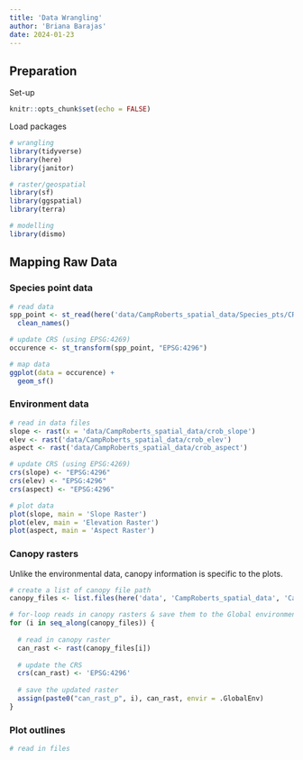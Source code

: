 ```yaml
---
title: 'Data Wrangling'
author: 'Briana Barajas'
date: 2024-01-23
---
```


## Preparation

Set-up

```r
knitr::opts_chunk$set(echo = FALSE)
```

Load packages

```r
# wrangling
library(tidyverse)
library(here)
library(janitor)

# raster/geospatial
library(sf)
library(ggspatial)
library(terra)

# modelling
library(dismo)
```

## Mapping Raw Data

### Species point data

```r
# read data
spp_point <- st_read(here('data/CampRoberts_spatial_data/Species_pts/CR_BASP_obs_11Jul22.shp')) %>% 
  clean_names()

# update CRS (using EPSG:4269)
occurence <- st_transform(spp_point, "EPSG:4296")

# map data
ggplot(data = occurence) +
  geom_sf()
```

### Environment data

```r
# read in data files
slope <- rast(x = 'data/CampRoberts_spatial_data/crob_slope')
elev <- rast('data/CampRoberts_spatial_data/crob_elev')
aspect <- rast('data/CampRoberts_spatial_data/crob_aspect')

# update CRS (using EPSG:4269)
crs(slope) <- "EPSG:4296"
crs(elev) <- "EPSG:4296"
crs(aspect) <- "EPSG:4296"

# plot data
plot(slope, main = 'Slope Raster')
plot(elev, main = 'Elevation Raster')
plot(aspect, main = 'Aspect Raster')
```

### Canopy rasters

Unlike the environmental data, canopy information is specific to the plots.

```r
# create a list of canopy file path
canopy_files <- list.files(here('data', 'CampRoberts_spatial_data', 'Canopy_raster'), pattern = 'can*', full.names = TRUE)

# for-loop reads in canopy rasters & save them to the Global environment
for (i in seq_along(canopy_files)) {
  
  # read in canopy raster
  can_rast <- rast(canopy_files[i])
  
  # update the CRS
  crs(can_rast) <- 'EPSG:4296'
  
  # save the updated raster
  assign(paste0("can_rast_p", i), can_rast, envir = .GlobalEnv)
}
```

### Plot outlines

```r
# read in files

```
